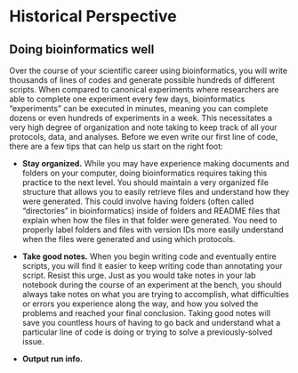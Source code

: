 # Historical Perspective

## Doing bioinformatics well

Over the course of your scientific career using bioinformatics, you will write thousands of lines of codes and generate possible hundreds of different scripts. When compared to canonical experiments where researchers are able to complete one experiment every few days, bioinformatics "experiments" can be executed in minutes, meaning you can complete dozens or even hundreds of experiments in a week. This necessitates a very high degree of organization and note taking to keep track of all your protocols, data, and analyses. Before we even write our first line of code, there are a few tips that can help us start on the right foot:

-   **Stay organized.** While you may have experience making documents and folders on your computer, doing bioinformatics requires taking this practice to the next level. You should maintain a very organized file structure that allows you to easily retrieve files and understand how they were generated. This could involve having folders (often called "directories" in bioinformatics) inside of folders and README files that explain when how the files in that folder were generated. You need to properly label folders and files with version IDs more easily understand when the files were generated and using which protocols.

-   **Take good notes.** When you begin writing code and eventually entire scripts, you will find it easier to keep writing code than annotating your script. Resist this urge. Just as you would take notes in your lab notebook during the course of an experiment at the bench, you should always take notes on what you are trying to accomplish, what difficulties or errors you experience along the way, and how you solved the problems and reached your final conclusion. Taking good notes will save you countless hours of having to go back and understand what a particular line of code is doing or trying to solve a previously-solved issue.

-   **Output run info.**
